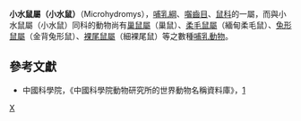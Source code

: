 {{Automatic taxobox
| taxon = Microhydromys
| image = 
| image_caption = 
| authority = Tate & Archibold, 1941
| subdivision_ranks = Species
| subdivision = 
馬瑟小水鼠 ''M. musseri''<br>
小水鼠 ''M. richardsoni''
}}

'''小水鼠屬（小水鼠）'''（Microhydromys），[[哺乳綱|哺乳綱]]、[[囓齒目|囓齒目]]、[[鼠科|鼠科]]的一屬，而與小水鼠屬（小水鼠）同科的動物尚有[[巢鼠屬|巢鼠屬]]（巢鼠）、[[柔毛鼠屬|柔毛鼠屬]]（緬甸柔毛鼠）、[[兔形鼠屬|兔形鼠屬]]（金背兔形鼠）、[[裸尾鼠屬|裸尾鼠屬]]（細裸尾鼠）等之數種[[哺乳動物|哺乳動物]]。

==參考文獻==
*中國科學院，《中國科學院動物研究所的世界動物名稱資料庫》，[https://web.archive.org/web/20050718232917/http://vzd.brim.ac.cn/division/fauna/index.asp]

{{Taxonbar}}

[[Category:鼠亚科|X]]
